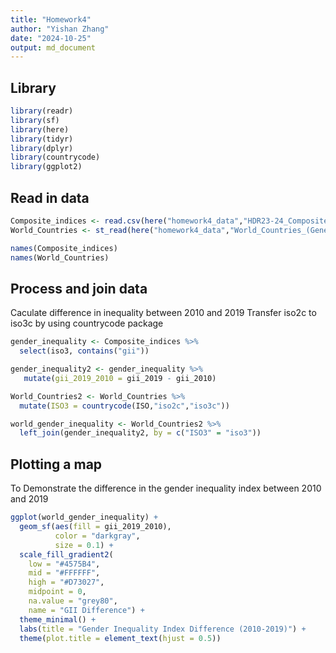 ```yaml
---
title: "Homework4"
author: "Yishan Zhang"
date: "2024-10-25"
output: md_document
---
```

## Library
```r
library(readr)
library(sf)
library(here)
library(tidyr)
library(dplyr)
library(countrycode)
library(ggplot2)
```

## Read in data
```r
Composite_indices <- read.csv(here("homework4_data","HDR23-24_Composite_indices_complete_time_series.csv"))
World_Countries <- st_read(here("homework4_data","World_Countries_(Generalized)_9029012925078512962.geojson" ))

names(Composite_indices)
names(World_Countries)

```

## Process and join data
Caculate difference in inequality between 2010 and 2019
Transfer iso2c to iso3c by using countrycode package
```r
gender_inequality <- Composite_indices %>%
  select(iso3, contains("gii"))

gender_inequality2 <- gender_inequality %>%
   mutate(gii_2019_2010 = gii_2019 - gii_2010)

World_Countries2 <- World_Countries %>%
  mutate(ISO3 = countrycode(ISO,"iso2c","iso3c"))

world_gender_inequality <- World_Countries2 %>%
  left_join(gender_inequality2, by = c("ISO3" = "iso3"))


```

## Plotting a map 
To Demonstrate the difference in the gender inequality index between 2010 and 2019
```r
ggplot(world_gender_inequality) + 
  geom_sf(aes(fill = gii_2019_2010), 
          color = "darkgray", 
          size = 0.1) + 
  scale_fill_gradient2(
    low = "#4575B4", 
    mid = "#FFFFFF", 
    high = "#D73027", 
    midpoint = 0, 
    na.value = "grey80", 
    name = "GII Difference") + 
  theme_minimal() + 
  labs(title = "Gender Inequality Index Difference (2010-2019)") + 
  theme(plot.title = element_text(hjust = 0.5))
```

